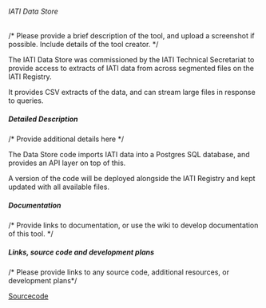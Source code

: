 ====== IATI Data Store ======
/* Please provide a brief description of the tool, and upload a screenshot if possible. Include details of the tool creator. */

The IATI Data Store was commissioned by the IATI Technical Secretariat to provide access to extracts of IATI data from across segmented files on the IATI Registry.

It provides CSV extracts of the data, and can stream large files in response to queries. 

===== Detailed Description =====
/* Provide additional details here */

The Data Store code imports IATI data into a Postgres SQL database, and provides an API layer on top of this. 

A version of the code will be deployed alongside the IATI Registry and kept updated with all available files. 

===== Documentation =====
/* Provide links to documentation, or use the wiki to develop documentation of this tool. */



===== Links, source code and development plans =====
/* Please provide links to any source code, additional resources, or development plans*/

[[https://github.com/okfn/iati-datastore|Sourcecode]]